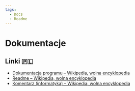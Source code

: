 ```yaml
---
tags:
  - Docs
  - Readme
---
```


# Dokumentacje

## Linki 🇵🇱

- [Dokumentacja programu – Wikipedia, wolna encyklopedia](https://pl.wikipedia.org/wiki/Dokumentacja_programu)
- [Readme – Wikipedia, wolna encyklopedia](https://pl.wikipedia.org/wiki/Readme)
- [Komentarz (informatyka) – Wikipedia, wolna encyklopedia](<https://pl.wikipedia.org/wiki/Komentarz_(informatyka)>)
